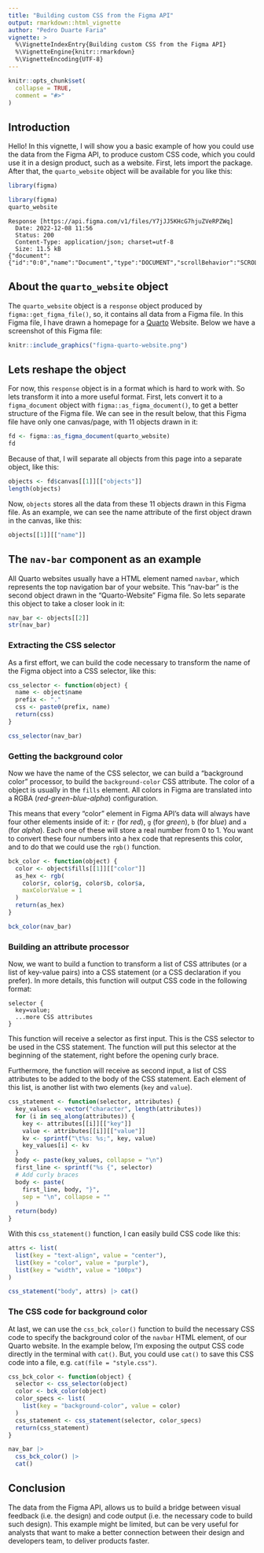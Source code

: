 ---
title: "Building custom CSS from the Figma API"
output: rmarkdown::html_vignette
author: "Pedro Duarte Faria"
vignette: >
  %\VignetteIndexEntry{Building custom CSS from the Figma API}
  %\VignetteEngine{knitr::rmarkdown}
  %\VignetteEncoding{UTF-8}
---

```{r, include = FALSE}
knitr::opts_chunk$set(
  collapse = TRUE,
  comment = "#>"
)
```


## Introduction

Hello! In this vignette, I will show you a basic example of how you could use the data from the Figma API, to produce custom CSS code, which you could use it in a design product, such as a website. First, lets import the package. After that, the `quarto_website` object will be available for you like this:

```{r, include = FALSE}
library(figma)
```


```{r, eval = FALSE}
library(figma)
quarto_website
```

```
Response [https://api.figma.com/v1/files/Y7jJJ5KHcG7hjuZVeRPZWq]
  Date: 2022-12-08 11:56
  Status: 200
  Content-Type: application/json; charset=utf-8
  Size: 11.5 kB
{"document":{"id":"0:0","name":"Document","type":"DOCUMENT","scrollBehavior":"SCROLLS"...
```


## About the `quarto_website` object

The `quarto_website` object is a `response` object produced by `figma::get_figma_file()`, so, it contains all data from a Figma file. In this Figma file, I have drawn a homepage for a [Quarto](https://quarto.org) Website. Below we have a screenshot of this Figma file:

```{r, echo = FALSE, fig.cap = 'A screenshot of a Figma file named "Quarto-Website"', out.width="100%"}
knitr::include_graphics("figma-quarto-website.png")
```

## Lets reshape the object

For now, this `response` object is in a format which is hard to work with. So lets transform it into a more useful format. First, lets convert it to a `figma_document` object with `figma::as_figma_document()`, to get a better structure of the Figma file. We can see in the result below, that this Figma file have only one canvas/page, with 11 objects drawn in it:

```{r}
fd <- figma::as_figma_document(quarto_website)
fd
```

Because of that, I will separate all objects from this page into a separate object, like this:

```{r}
objects <- fd$canvas[[1]][["objects"]]
length(objects)
```

Now, `objects` stores all the data from these 11 objects drawn in this Figma file. As an example, we can see the name attribute of the first object drawn in the canvas, like this:

```{r}
objects[[1]][["name"]]
```

## The `nav-bar` component as an example

All Quarto websites usually have a HTML element named `navbar`, which represents the top navigation bar of your website. This "nav-bar" is the second object drawn in the "Quarto-Website" Figma file. So lets separate this object to take a closer look in it:

```{r}
nav_bar <- objects[[2]]
str(nav_bar)
```


### Extracting the CSS selector

As a first effort, we can build the code necessary to transform the name of the Figma object into a CSS selector, like this:

```{r}
css_selector <- function(object) {
  name <- object$name
  prefix <- "."
  css <- paste0(prefix, name)
  return(css)
}

css_selector(nav_bar)
```

### Getting the background color

Now we have the name of the CSS selector, we can build a "background color" processor, to build the `background-color` CSS attribute. The color of a object is usually in the `fills` element. All colors in Figma are translated into a RGBA (*red-green-blue-alpha*) configuration. 

This means that every "color" element in Figma API's data will always have four other elements inside of it: `r` (for *red*), `g` (for *green*), `b` (for *blue*) and `a` (for *alpha*). Each one of these will store a real number from 0 to 1. You want to convert these four numbers into a hex code that represents this color, and to do that we could use the `rgb()` function.

```{r}
bck_color <- function(object) {
  color <- object$fills[[1]][["color"]]
  as_hex <- rgb(
    color$r, color$g, color$b, color$a,
    maxColorValue = 1
  )
  return(as_hex)
}

bck_color(nav_bar)
```

### Building an attribute processor

Now, we want to build a function to transform a list of CSS attributes (or a list of key-value pairs) into a CSS statement (or a CSS declaration if you prefer). In more details, this function will output CSS code in the following format:

```
selector {
  key=value;
  ...more CSS attributes
}
```

This function will receive a selector as first input. This is the CSS selector to be used in the CSS statement. The function will put this selector at the beginning of the statement, right before the opening curly brace.

Furthermore, the function will receive as second input, a list of CSS attributes to be added to the body of the CSS statement. Each element of this list, is another list with two elements (`key` and `value`).

```{r}
css_statement <- function(selector, attributes) {
  key_values <- vector("character", length(attributes))
  for (i in seq_along(attributes)) {
    key <- attributes[[i]][["key"]]
    value <- attributes[[i]][["value"]]
    kv <- sprintf("\t%s: %s;", key, value)
    key_values[i] <- kv
  }
  body <- paste(key_values, collapse = "\n")
  first_line <- sprintf("%s {", selector)
  # Add curly braces
  body <- paste(
    first_line, body, "}", 
    sep = "\n", collapse = ""
  )
  return(body)
}
```

With this `css_statement()` function, I can easily build CSS code like this:

```{r}
attrs <- list(
  list(key = "text-align", value = "center"),
  list(key = "color", value = "purple"),
  list(key = "width", value = "100px")
)

css_statement("body", attrs) |> cat()
```

### The CSS code for background color

At last, we can use the `css_bck_color()` function to build the necessary CSS code to specify the background color of the `navbar` HTML element, of our Quarto website. In the example below, I'm exposing the output CSS code directly in the terminal with `cat()`. But, you could use `cat()` to save this CSS code into a file, e.g. `cat(file = "style.css")`.

```{r}
css_bck_color <- function(object) {
  selector <- css_selector(object)
  color <- bck_color(object)
  color_specs <- list(
    list(key = "background-color", value = color)
  )
  css_statement <- css_statement(selector, color_specs)
  return(css_statement)
}

nav_bar |> 
  css_bck_color() |> 
  cat()
```


## Conclusion

The data from the Figma API, allows us to build a bridge between visual feedback (i.e. the design) and code output (i.e. the necessary code to build such design). This example might be limited, but can be very useful for analysts that want to make a better connection between their design and developers team, to deliver products faster.

